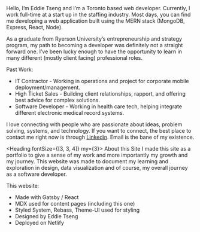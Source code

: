 
<SEO title="About"/>
<AboutHeader />

<ContentBody>
Hello, I’m Eddie Tseng and I’m a Toronto based web developer. Currently, I work full-time at a start up in the staffing industry. Most days, you can find me developing a web application built using the MERN stack (MongoDB, Express, React, Node).

As a graduate from Ryerson University’s entrepreneurship and strategy program, my path to becoming a developer was definitely not a straight forward one. I’ve been lucky enough to have the opportunity to learn in many different (mostly client facing) professional roles.

Past Work:

* IT Contractor - Working in operations and project for corporate mobile deployment/management.
* High Ticket Sales - Building client relationships, rapport, and offering best advice for complex solutions.
* Software Developer - Working in health care tech, helping integrate different electronic medical record systems.

I love connecting with people who are passionate about ideas, problem solving, systems, and technology. If you want to connect, the best place to contact me right now is through <a href="https://ca.linkedin.com/in/eddietseng">Linkedin</a>. Email is the bane of my existence.

<Divider/>

<Heading fontSize={[3, 3, 4]} my={3}> About this Site </Heading>
I made this site as a portfolio to give a sense of my work and more importantly my growth and my journey. This website was made to document my learning and exploration in design,  data visualization and of course, my overall journey as a software developer. 

This website:
* Made with Gatsby / React
* MDX used for content pages (including this one)
* Styled System, Rebass, Theme-UI used for styling  
* Designed by Eddie Tseng
* Deployed on Netlify

<Divider/>
</ContentBody>

